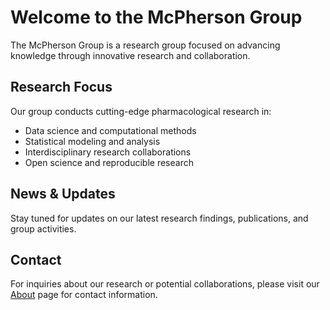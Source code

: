 # Welcome to the McPherson Group

The McPherson Group is a research group focused on advancing knowledge through innovative research and collaboration.

## Research Focus

Our group conducts cutting-edge pharmacological research in:

- Data science and computational methods
- Statistical modeling and analysis
- Interdisciplinary research collaborations
- Open science and reproducible research

## News & Updates

Stay tuned for updates on our latest research findings, publications, and group activities.

## Contact

For inquiries about our research or potential collaborations, please visit our [About](about.qmd) page for contact information.
